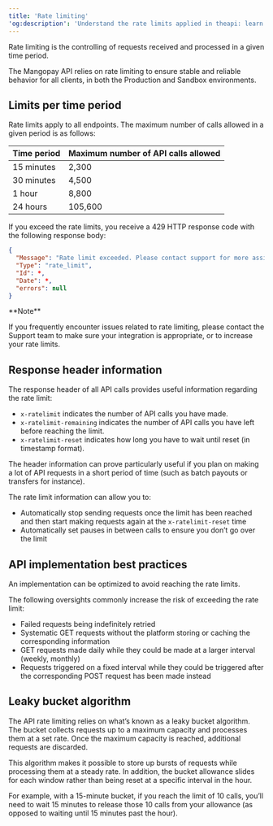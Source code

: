 ```yaml
---
title: 'Rate limiting'
'og:description': 'Understand the rate limits applied in theapi: learn about the response headers that can help you manage rate limiting, plus best practices for your integration.'
---
```


Rate limiting is the controlling of requests received and processed in a given time period.   

The Mangopay API relies on rate limiting to ensure stable and reliable behavior for all clients, in both the Production and Sandbox environments.  

## Limits per time period  

Rate limits apply to all endpoints. The maximum number of calls allowed in a given period is as follows:

<table  class="html-table">
  <thead>
        <tr>
            <th class="header">Time period</th>
            <th class="header">Maximum number of API calls allowed</th>
        </tr>
    </thead>
    <tbody>
        <tr>
            <td class="content">15 minutes</td>
            <td class="content">2,300</td>
        </tr>
        <tr>
            <td class="content">30 minutes</td>
            <td class="content">4,500</td>
        </tr>
        <tr>
            <td class="content">1 hour</td>
            <td class="content">8,800</td>
        </tr>
        <tr>
            <td class="content">24 hours</td>
            <td class="content">105,600</td>
        </tr>
    </tbody>
</table>

If you exceed the rate limits, you receive a 429 HTTP response code with the following response body:  
```json Rate limit reached – Response example
{
  "Message": "Rate limit exceeded. Please contact support for more assistance",
  "Type": "rate_limit",
  "Id": *,
  "Date": *,
  "errors": null
}
```  

<Note>  
**Note** 
  
If you frequently encounter issues related to rate limiting, please contact the Support team to make sure your integration is appropriate, or to increase your rate limits.  
</Note>  

## Response header information  

The response header of all API calls provides useful information regarding the rate limit:

- `x-ratelimit` indicates the number of API calls you have made.
- `x-ratelimit-remaining` indicates the number of API calls you have left before reaching the limit.
- `x-ratelimit-reset` indicates how long you have to wait until reset (in timestamp format).

The header information can prove particularly useful if you plan on making a lot of API requests in a short period of time (such as batch payouts or transfers for instance).   

The rate limit information can allow you to:  
- Automatically stop sending requests once the limit has been reached and then start making requests again at the `x-ratelimit-reset` time  
- Automatically set pauses in between calls to ensure you don’t go over the limit  

## API implementation best practices  

An implementation can be optimized to avoid reaching the rate limits.  

The following oversights commonly increase the risk of exceeding the rate limit:  
- Failed requests being indefinitely retried  
- Systematic GET requests without the platform storing or caching the corresponding information  
- GET requests made daily while they could be made at a larger interval (weekly, monthly)  
- Requests triggered on a fixed interval while they could be triggered after the corresponding POST request has been made instead  

## Leaky bucket algorithm  

The API rate limiting relies on what’s known as a leaky bucket algorithm. The bucket collects requests up to a maximum capacity and processes them at a set rate. Once the maximum capacity is reached, additional requests are discarded.  

This algorithm makes it possible to store up bursts of requests while processing them at a steady rate. In addition, the bucket allowance slides for each window rather than being reset at a specific interval in the hour.  

For example, with a 15-minute bucket, if you reach the limit of 10 calls, you’ll need to wait 15 minutes to release those 10 calls from your allowance (as opposed to waiting until 15 minutes past the hour).